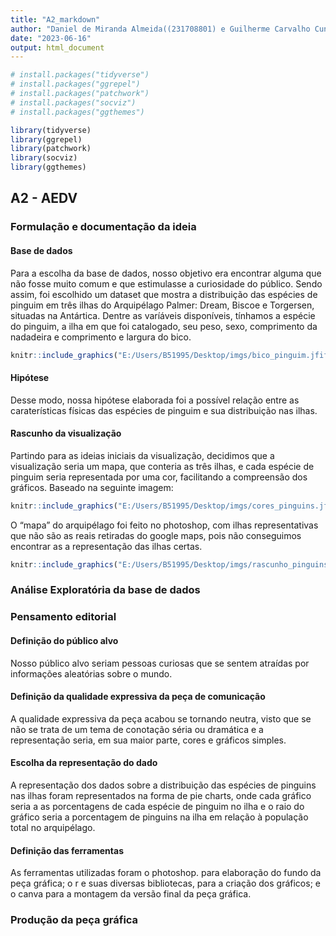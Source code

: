 ---
title: "A2_markdown"
author: "Daniel de Miranda Almeida((231708801) e Guilherme Carvalho Cunha (231708013)"
date: "2023-06-16"
output: html_document
---

```{r setup, include=FALSE}
# install.packages("tidyverse")
# install.packages("ggrepel")
# install.packages("patchwork")
# install.packages("socviz")
# install.packages("ggthemes")

library(tidyverse)
library(ggrepel)
library(patchwork)
library(socviz)
library(ggthemes)
```


## A2 - AEDV

### Formulação e documentação da ideia

#### Base de dados
 
 Para a escolha da base de dados, nosso objetivo era encontrar alguma que não fosse muito comum e que estimulasse a curiosidade do público. Sendo assim, foi escolhido um dataset que mostra a distribuição das espécies de pinguim em três ilhas do Arquipélago Palmer: Dream, Biscoe e Torgersen, situadas na Antártica. Dentre as varíáveis disponíveis, tínhamos a espécie do pinguim, a ilha em que foi catalogado, seu peso, sexo, comprimento da nadadeira e comprimento e largura do bico.
 
```{r echo=FALSE}
knitr::include_graphics("E:/Users/B51995/Desktop/imgs/bico_pinguim.jfif")
```
 
#### Hipótese 
 
 Desse modo, nossa hipótese elaborada foi a possível relação entre as caraterísticas físicas das espécies de pinguim e sua distribuição nas ilhas.

#### Rascunho da visualização 
 
 Partindo para as ideias iniciais da visualização, decidimos que a visualização seria um mapa, que conteria as três ilhas, e cada espécie de pinguim seria representada por uma cor, facilitando a compreensão dos gráficos. Baseado na seguinte imagem:
 
```{r echo=FALSE}
knitr::include_graphics("E:/Users/B51995/Desktop/imgs/cores_pinguins.jfif")
```

O "mapa" do arquipélago foi feito no photoshop, com ilhas representativas que não são as reais retiradas do google maps, pois não conseguimos encontrar as a representação das ilhas certas.

```{r echo=FALSE}
knitr::include_graphics("E:/Users/B51995/Desktop/imgs/rascunho_pinguins.jpg")
```

### Análise Exploratória da base de dados
 
### Pensamento editorial

#### Definição do público alvo
 
 Nosso público alvo seriam pessoas curiosas que se sentem atraídas por informações aleatórias sobre o mundo.
 
#### Definição da qualidade expressiva da peça de comunicação

 A qualidade expressiva da peça acabou se tornando neutra, visto que se não se trata de um tema de conotação séria ou dramática e a representação seria, em sua maior parte, cores e gráficos simples.

#### Escolha da representação do dado

 A representação dos dados sobre a distribuição das espécies de pinguins nas ilhas foram representados na forma de pie charts, onde cada gráfico seria a as porcentagens de cada espécie de pinguim no ilha e o raio do gráfico seria a porcentagem de pinguins na ilha em relação à população total no arquipélago.

#### Definição das ferramentas
 
 As ferramentas utilizadas foram o photoshop. para elaboração do fundo da peça gráfica; o r e suas diversas bibliotecas, para a criação dos gráficos; e o canva para a montagem da versão final da peça gráfica.
 
### Produção da peça gráfica
 